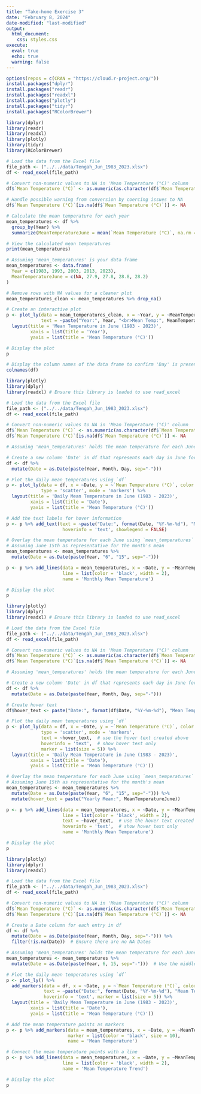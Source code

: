 ```yaml
---
title: "Take-home Exercise 3"
date: "February 8, 2024"
date-modified: "last-modified"
output: 
  html_document:
    css: styles.css 
execute: 
  eval: true
  echo: true
  warning: false
---
```

```r
options(repos = c(CRAN = "https://cloud.r-project.org/"))
install.packages("dplyr")
install.packages("readr")
install.packages("readxl")
install.packages("plotly")
install.packages("tidyr")
install.packages("RColorBrewer")

library(dplyr)
library(readr)
library(readxl)
library(plotly)
library(tidyr)
library(RColorBrewer)
```

```r
# Load the data from the Excel file
file_path <- ("../../data/Tengah_Jun_1983_2023.xlsx")
df <- read_excel(file_path)

# Convert non-numeric values to NA in 'Mean Temperature (°C)' column
df$`Mean Temperature (°C)` <- as.numeric(as.character(df$`Mean Temperature (°C)`))

# Handle possible warning from conversion by coercing issues to NA
df$`Mean Temperature (°C)`[is.na(df$`Mean Temperature (°C)`)] <- NA

# Calculate the mean temperature for each year
mean_temperatures <- df %>%
  group_by(Year) %>%
  summarize(MeanTemperatureJune = mean(`Mean Temperature (°C)`, na.rm = TRUE))

# View the calculated mean temperatures
print(mean_temperatures)

```

```r
# Assuming 'mean_temperatures' is your data frame
mean_temperatures <- data.frame(
  Year = c(1983, 1993, 2003, 2013, 2023),
  MeanTemperatureJune = c(NA, 27.9, 27.8, 28.8, 28.2)
)

# Remove rows with NA values for a cleaner plot
mean_temperatures_clean <- mean_temperatures %>% drop_na()

# Create an interactive plot
p <- plot_ly(data = mean_temperatures_clean, x = ~Year, y = ~MeanTemperatureJune, type = 'scatter', mode = 'lines+markers',
             text = ~paste("Year:", Year, "<br>Mean Temp:", MeanTemperatureJune), hoverinfo = 'text') %>%
  layout(title = 'Mean Temperature in June (1983 - 2023)',
         xaxis = list(title = 'Year'),
         yaxis = list(title = 'Mean Temperature (°C)'))

# Display the plot
p

```

```r
# Display the column names of the data frame to confirm 'Day' is present
colnames(df)
```

```r
library(plotly)
library(dplyr)
library(readxl) # Ensure this library is loaded to use read_excel

# Load the data from the Excel file
file_path <- ("../../data/Tengah_Jun_1983_2023.xlsx")
df <- read_excel(file_path)

# Convert non-numeric values to NA in 'Mean Temperature (°C)' column
df$`Mean Temperature (°C)` <- as.numeric(as.character(df$`Mean Temperature (°C)`))
df$`Mean Temperature (°C)`[is.na(df$`Mean Temperature (°C)`)] <- NA

# Assuming 'mean_temperatures' holds the mean temperature for each June as calculated before

# Create a new column 'Date' in df that represents each day in June for each year
df <- df %>%
  mutate(Date = as.Date(paste(Year, Month, Day, sep="-")))

# Plot the daily mean temperatures using `df`
p <- plot_ly(data = df, x = ~Date, y = ~`Mean Temperature (°C)`, color = ~as.factor(Year),
             type = 'scatter', mode = 'markers') %>%
  layout(title = 'Daily Mean Temperature in June (1983 - 2023)',
         xaxis = list(title = 'Date'),
         yaxis = list(title = 'Mean Temperature (°C)'))

# Add the text labels for hover information
p <- p %>% add_text(text = ~paste("Date:", format(Date, "%Y-%m-%d"), "Mean Temp:", `Mean Temperature (°C)`),
                     hoverinfo = 'text', showlegend = FALSE)

# Overlay the mean temperature for each June using `mean_temperatures`
# Assuming June 15th as representative for the month's mean
mean_temperatures <- mean_temperatures %>%
  mutate(Date = as.Date(paste(Year, "6", "15", sep="-")))

p <- p %>% add_lines(data = mean_temperatures, x = ~Date, y = ~MeanTemperatureJune,
                     line = list(color = 'black', width = 2),
                     name = 'Monthly Mean Temperature')

# Display the plot
p

```

```r
library(plotly)
library(dplyr)
library(readxl) # Ensure this library is loaded to use read_excel

# Load the data from the Excel file
file_path <- ("../../data/Tengah_Jun_1983_2023.xlsx")
df <- read_excel(file_path)

# Convert non-numeric values to NA in 'Mean Temperature (°C)' column
df$`Mean Temperature (°C)` <- as.numeric(as.character(df$`Mean Temperature (°C)`))
df$`Mean Temperature (°C)`[is.na(df$`Mean Temperature (°C)`)] <- NA

# Assuming 'mean_temperatures' holds the mean temperature for each June as calculated before

# Create a new column 'Date' in df that represents each day in June for each year
df <- df %>%
  mutate(Date = as.Date(paste(Year, Month, Day, sep="-")))

# Create hover text
df$hover_text <- paste("Date:", format(df$Date, "%Y-%m-%d"), "Mean Temp:", df$`Mean Temperature (°C)`)

# Plot the daily mean temperatures using `df`
p <- plot_ly(data = df, x = ~Date, y = ~`Mean Temperature (°C)`, color = ~as.factor(Year),
             type = 'scatter', mode = 'markers',
             text = ~hover_text,  # use the hover text created above
             hoverinfo = 'text',  # show hover text only
             marker = list(size = 5)) %>%
  layout(title = 'Daily Mean Temperature in June (1983 - 2023)',
         xaxis = list(title = 'Date'),
         yaxis = list(title = 'Mean Temperature (°C)'))

# Overlay the mean temperature for each June using `mean_temperatures`
# Assuming June 15th as representative for the month's mean
mean_temperatures <- mean_temperatures %>%
  mutate(Date = as.Date(paste(Year, "6", "15", sep="-"))) %>%
  mutate(hover_text = paste("Yearly Mean:", MeanTemperatureJune))

p <- p %>% add_lines(data = mean_temperatures, x = ~Date, y = ~MeanTemperatureJune,
                     line = list(color = 'black', width = 2),
                     text = ~hover_text,  # use the hover text created above
                     hoverinfo = 'text',  # show hover text only
                     name = 'Monthly Mean Temperature')

# Display the plot
p

```

```r
library(plotly)
library(dplyr)
library(readxl)

# Load the data from the Excel file
file_path <- ("../../data/Tengah_Jun_1983_2023.xlsx")
df <- read_excel(file_path)

# Convert non-numeric values to NA in 'Mean Temperature (°C)' column
df$`Mean Temperature (°C)` <- as.numeric(as.character(df$`Mean Temperature (°C)`))
df$`Mean Temperature (°C)`[is.na(df$`Mean Temperature (°C)`)] <- NA

# Create a Date column for each entry in df
df <- df %>%
  mutate(Date = as.Date(paste(Year, Month, Day, sep="-"))) %>%
  filter(!is.na(Date))  # Ensure there are no NA Dates

# Assuming 'mean_temperatures' holds the mean temperature for each June as calculated before
mean_temperatures <- mean_temperatures %>%
  mutate(Date = as.Date(paste(Year, 6, 15, sep="-")))  # Use the middle of June as the representative date

# Plot the daily mean temperatures using `df`
p <- plot_ly() %>%
  add_markers(data = df, x = ~Date, y = ~`Mean Temperature (°C)`, color = ~as.factor(Year),
              text = ~paste("Date:", format(Date, "%Y-%m-%d"), "Mean Temp:", `Mean Temperature (°C)`),
              hoverinfo = 'text', marker = list(size = 5)) %>%
  layout(title = 'Daily Mean Temperature in June (1983 - 2023)',
         xaxis = list(title = 'Date'),
         yaxis = list(title = 'Mean Temperature (°C)'))

# Add the mean temperature points as markers
p <- p %>% add_markers(data = mean_temperatures, x = ~Date, y = ~MeanTemperatureJune,
                       marker = list(color = 'black', size = 10),
                       name = 'Mean Temperature')

# Connect the mean temperature points with a line
p <- p %>% add_lines(data = mean_temperatures, x = ~Date, y = ~MeanTemperatureJune,
                     line = list(color = 'black', width = 2),
                     name = 'Mean Temperature Trend')

# Display the plot
p
```


